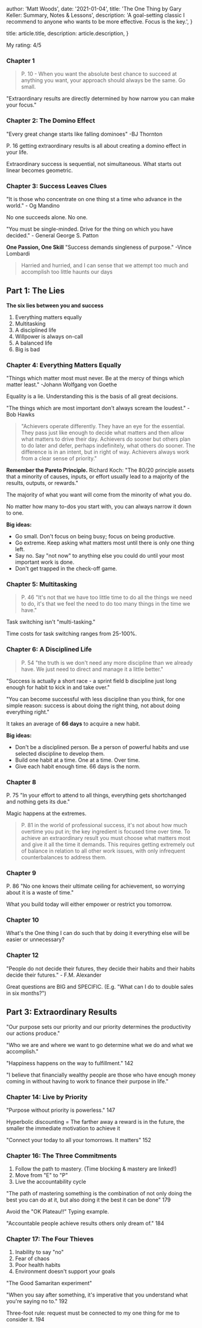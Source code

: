 
  author: 'Matt Woods',
  date: '2021-01-04',
  title: 'The One Thing by Gary Keller: Summary, Notes & Lessons',
  description:
    'A goal-setting classic I recommend to anyone who wants to be more effective. Focus is the key.',
}

  title: article.title,
  description: article.description,
}


My rating: 4/5

### Chapter 1
> P. 10 - When you want the absolute best chance to succeed at  anything you want, your approach should always be the same. Go small.

"Extraordinary results are directly determined by how narrow you can make your focus."

### Chapter 2: The Domino Effect
"Every great change starts like falling dominoes" -BJ Thornton

P. 16 getting extraordinary results is all about creating a domino effect in your life.

Extraordinary success is sequential, not simultaneous. What starts out linear becomes geometric.

### Chapter 3: Success Leaves Clues
"It is those who concentrate on one thing st a time who advance in the world." - Og Mandino

No one succeeds alone. No one.

"You must be single-minded. Drive for the thing on which you have decided." - General George S. Patton

**One Passion, One Skill**
"Success demands singleness of purpose." -Vince Lombardi

> Harried and hurried, and I can sense that we attempt too much and accomplish too little haunts our days

## Part 1: The Lies
**The six lies between you and success**
1. Everything matters equally
2. Multitasking
3. A disciplined life
4. Willpower is always on-call
5. A balanced life
6. Big is bad

### Chapter 4: Everything Matters Equally
"Things which matter most must never. Be at the mercy of things which matter least." -Johann Wolfgang von Goethe

Equality is a lie. Understanding this is the basis of all great decisions.

"The things which are most important don't always scream the loudest." -Bob Hawks

> "Achievers operate differently. They have an eye for the essential. They pass just like enough to decide what matters and then allow what matters to drive their day. Achievers do sooner but others plan to do later and defer, perhaps indefinitely, what others do sooner. The difference is in an intent, but in right of way. Achievers always work from a clear sense of priority."

**Remember the Pareto Principle.** Richard Koch: "The 80/20 principle assets that a minority of causes, inputs, or effort usually lead to a majority of the results, outputs, or rewards."

The majority of what you want will come from the minority of what you do.

No matter how many to-dos you start with, you can always narrow it down to one.

**Big ideas:**
* Go small. Don't focus on being busy; focus on being productive.
* Go extreme. Keep asking what matters most until there is only one thing left.
* Say no. Say "not now" to anything else you could do until your most important work is done.
* Don't get trapped in the check-off game.

### Chapter 5: Multitasking
> P. 46 "It's not that we have too little time to do all the things we need to do, it's that we feel the need to do too many things in the time we have."

Task switching isn't "multi-tasking."

Time costs for task switching ranges from 25-100%.

### Chapter 6: A Disciplined Life
> P. 54 "the truth is we don't need any more discipline than we already have. We just need to direct and manage it a little better."

"Success is actually a short race - a sprint field b discipline just long enough for habit to kick in and take over."

"You can become successful with less discipline than you think, for one simple reason: success is about doing the right thing, not about doing everything right."

It takes an average of **66 days** to acquire a new habit.

**Big ideas:**
* Don't be a disciplined person. Be a person of powerful habits and use selected discipline to develop them.
* Build one habit at a time. One at a time. Over time.
* Give each habit enough time. 66 days is the norm.

### Chapter 8
P. 75 "In your effort to attend to all things, everything gets shortchanged and nothing gets its due."

Magic happens at the extremes.

> P. 81 in the world of professional success, it's not about how much overtime you put in; the key ingredient is focused time over time. To achieve an extraordinary result you must choose what matters most and give it all the time it demands. This requires getting extremely out of balance in relation to all other work issues, with only infrequent counterbalances to address them.

### Chapter 9
P. 86 "No one knows their ultimate ceiling for achievement, so worrying about it is a waste of time."

What you build today will either empower or restrict you tomorrow.

### Chapter 10
What's the One thing I can do such that by doing it everything else will be easier or unnecessary?

### Chapter 12
"People do not decide their futures, they decide their habits and their habits decide their futures." - F.M. Alexander

Great questions are BIG and SPECIFIC. (E.g. "What can I do to double sales in six months?")

## Part 3: Extraordinary Results
"Our purpose sets our priority and our priority determines the productivity our actions produce."

"Who we are and where we want to go determine what we do and what we accomplish."

"Happiness happens on the way to fulfillment." 142

"I believe that financially wealthy people are those who have enough money coming in without having to work to finance their purpose in life."

### Chapter 14: Live by Priority
"Purpose without priority is powerless." 147

Hyperbolic discounting = The farther away a reward is in the future, the smaller the immediate motivation to achieve it

"Connect your today to all your tomorrows. It matters" 152

### Chapter 16: The Three Commitments
1. Follow the path to mastery. (Time blocking & mastery are linked!)
2. Move from "E" to "P"
3. Live the accountability cycle

"The path of mastering something is the combination of not only doing the best you can do at it, but also doing it the best it can be done" 179

Avoid the "OK Plateau!!" Typing example.

"Accountable people achieve results others only dream of." 184

### Chapter 17: The Four Thieves
1. Inability to say "no"
2. Fear of chaos
3. Poor health habits
4. Environment doesn't support your goals

"The Good Samaritan experiment"

"When you say after something, it's imperative that you understand what you're saying no to." 192

Three-foot rule: request must be connected to my one thing for me to consider it. 194
